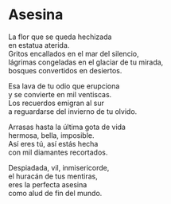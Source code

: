 # Asesina {-}


La flor que se queda hechizada<br>
en estatua aterida.<br>
Gritos encallados en el mar del silencio,<br>
lágrimas congeladas en el glaciar de tu mirada,<br>
bosques convertidos en desiertos.

Esa lava de tu odio que erupciona<br>
y se convierte en mil ventiscas.<br>
Los recuerdos emigran al sur<br>
a reguardarse del invierno de tu olvido.

Arrasas hasta la última gota de vida<br>
hermosa, bella, imposible.<br>
Así eres tú, así estás hecha<br>
con mil diamantes recortados.

Despiadada, vil, inmisericorde,<br>
el huracán de tus mentiras,<br>
eres la perfecta asesina<br>
como alud de fin del mundo.
